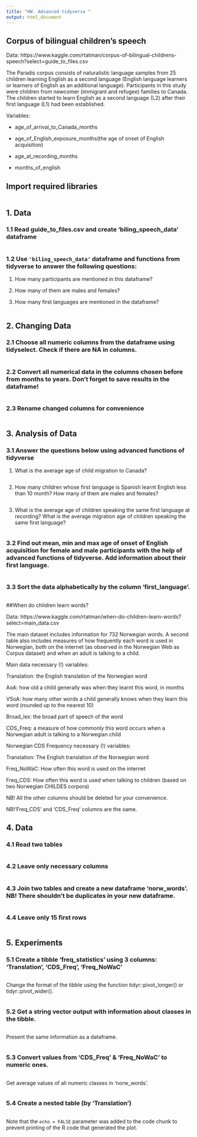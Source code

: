 ```yaml
---
title: "HW. Advanced tidyverse "
output: html_document
---
```




## Corpus of bilingual children's speech 
Data: https://www.kaggle.com/rtatman/corpus-of-bilingual-childrens-speech?select=guide_to_files.csv

The Paradis corpus consists of naturalistic language samples from 25 children learning English as a second language (English language learners or learners of English as an additional language). Participants in this study were children from newcomer (immigrant and refugee) families to Canada. The children started to learn English as a second language (L2) after their first language (L1) had been established.

Variables:

  - age_of_arrival_to_Canada_months 
  
  - age_of_English_exposure_months(the age of onset of English acquisition) 
  
  - age_at_recording_months
  
  - months_of_english


## Import required libraries
```r

```

## 1. Data 

### 1.1 Read guide_to_files.csv and create 'biling_speech_data' dataframe

```r

```

### 1.2 Use `'biling_speech_data'` dataframe and functions from tidyverse to answer the following questions:

1. How many participants are mentioned in this dataframe?

2. How many of them are males and females?

3. How many first languages are mentioned in the dataframe?


```r

```

## 2. Changing Data

### 2.1 Choose all numeric columns from the dataframe using tidyselect. Check if there are NA in columns.  

```r

```


### 2.2 Convert all numerical data in the columns chosen before from months to years. Don't forget to save results in the dataframe! 

```r

```

### 2.3 Rename changed columns for convenience

```r

```

## 3. Analysis of Data

### 3.1 Answer the questions below using advanced functions of tidyverse

1. What is the average age of child migration to Canada? 

```r

```

2. How many children whose first language is Spanish learnt English less than 10 month? How many of them are males and females?

```r

```

3. What is the average age of children speaking the same first language at recording? What is the average migration age of children speaking the same first language?

```r

```


### 3.2 Find out mean, min and max age of onset of English acquisition for female and male participants with the help of advanced functions of tidyverse. Add information about their first language. 

```r

```

### 3.3 Sort the data alphabetically by the column 'first_language'.

```r

``` 

##When do children learn words?

Data: https://www.kaggle.com/rtatman/when-do-children-learn-words?select=main_data.csv

The main dataset includes information for 732 Norwegian words. A second table also includes measures of how frequently each word is used in Norwegian, both on the internet (as observed in the Norwegian Web as Corpus dataset) and when an adult is talking to a child.

Main data necessary (!) variables:

Translation: the English translation of the Norwegian word

AoA: how old a child generally was when they learnt this word, in months

VSoA: how many other words a child generally knows when they learn this word (rounded up to the nearest 10)

Broad_lex: the broad part of speech of the word

CDS_Freq: a measure of how commonly this word occurs when a Norwegian adult is talking to a Norwegian child

Norwegian CDS Frequency necessary (!) variables:

Translation: The English translation of the Norwegian word

Freq_NoWaC: How often this word is used on the internet

Freq_CDS: How often this word is used when talking to children (based on two Norwegian CHILDES corpora)

NB! All the other columns should be deleted for your convenience. 

NB!'Freq_CDS' and 'CDS_Freq' columns are the same. 

## 4. Data 

### 4.1 Read two tables 

```r

```

### 4.2 Leave only necessary columns

```r

```

### 4.3  Join two tables and create a new dataframe 'norw_words'. NB! There shouldn't be duplicates in your new dataframe. 

```r

```

### 4.4   Leave only 15 first rows
 
```r

```


## 5. Experiments

### 5.1  Create a tibble 'freq_statistics' using 3 columns: 'Translation', 'CDS_Freq', 'Freq_NoWaC'

```r

```
Change the format of the tibble using the function tidyr::pivot_longer() or tidyr::pivot_wider().

```r

```

### 5.2  Get a string vector output with information about classes in the tibble. 

```r

```

 Present the same information as a dataframe. 

```r

```

### 5.3  Convert values from 'CDS_Freq' & 'Freq_NoWaC' to numeric ones. 

```r

```
Get average values of all numeric classes in 'norw_words'.

```r

```

### 5.4   Create a nested table (by 'Translation')
 
```r

```
Note that the `echo = FALSE` parameter was added to the code chunk to prevent printing of the R code that generated the plot.
